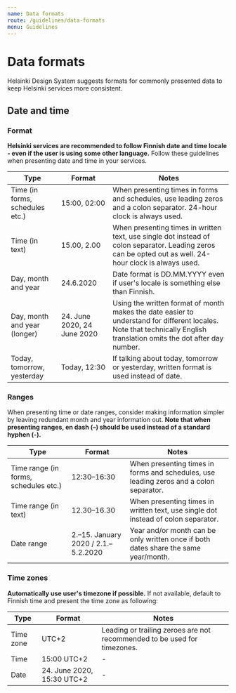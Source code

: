 ```yaml
---
name: Data formats
route: /guidelines/data-formats
menu: Guidelines
---
```



# Data formats

<LargeParagraph>
    Helsinki Design System suggests formats for commonly presented data to keep Helsinki services more consistent.
</LargeParagraph>

## Date and time

### Format
**Helsinki services are recommended to follow Finnish date and time locale - even if the user is using some other language.** Follow these guidelines when presenting date and time in your services.

Type                            | Format                        | Notes
--------------------------------|-------------------------------|----------------------------------------------------------------------------------------------------------------------------------------------------------------------
Time (in forms, schedules etc.) | 15:00, 02:00                  | When presenting times in forms and schedules, use leading zeros and a colon separator. 24-hour clock is always used.
Time (in text)                  | 15.00, 2.00                   | When presenting times in written text, use single dot instead of colon separator. Leading zeros can be opted out as well. 24-hour clock is always used.
Day, month and year             | 24.6.2020                     | Date format is DD.MM.YYYY even if user's locale is something else than Finnish.
Day, month and year (longer)    | 24. June 2020, 24 June 2020   | Using the written format of month makes the date easier to understand for different locales. Note that technically English translation omits the dot after day number.
Today, tomorrow, yesterday      | Today, 12:30                  | If talking about today, tomorrow or yesterday, written format is used instead of date.

### Ranges
When presenting time or date ranges, consider making information simpler by leaving redundant month and year information out. **Note that when presenting ranges, en dash (–) should be used instead of a standard hyphen (-).**

Type                                  | Format                                 | Notes
--------------------------------------|----------------------------------------|---------------------------------------------------------------------------------------
Time range (in forms, schedules etc.) | 12:30–16:30                            | When presenting times in forms and schedules, use leading zeros and a colon separator. 
Time range (in text)                  | 12.30–16.30                            | When presenting times in written text, use single dot instead of colon separator.
Date range                            | 2.–15. January 2020 / 2.1.–5.2.2020    | Year and/or month can be only written once if both dates share the same year/month.

### Time zones
**Automatically use user's timezone if possible.** If not available, default to Finnish time and present the time zone as following:

Type       | Format                          | Notes
-----------|---------------------------------|---------------------------------------------------------------------------------------------
Time zone  | UTC+2                           | Leading or trailing zeroes are not recommended to be used for timezones.
Time       | 15:00 UTC+2                     | -
Date       | 24. June 2020, 15:30 UTC+2      | -